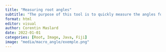 ---
title: "Measuring root angles"
subtitle: "The purpose of this tool is to quickly measure the angles formed by the roots for each branch"
format: html
editor: visual
author: Corentin Maslard
date: 2022-01-01
categories: [Root, Image, Java, Fiji]
image: "media/macro_angle/exemple.png"
---
